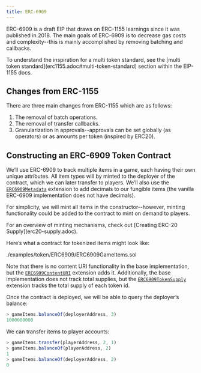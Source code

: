 ```yaml
---
title: ERC-6909
---
```


ERC-6909 is a draft EIP that draws on ERC-1155 learnings since it was published in 2018. The main goals of ERC-6909 is to decrease gas costs and complexity--this is mainly accomplished by removing batching and callbacks.

<Callout>
To understand the inspiration for a multi token standard, see the [multi token standard](erc1155.adoc#multi-token-standard) section within the EIP-1155 docs.
</Callout>

## Changes from ERC-1155

There are three main changes from ERC-1155 which are as follows:

1. The removal of batch operations.
2. The removal of transfer callbacks.
3. Granularization in approvals--approvals can be set globally (as operators) or as amounts per token (inspired by ERC20).

## Constructing an ERC-6909 Token Contract

We’ll use ERC-6909 to track multiple items in a game, each having their own unique attributes. All item types will by minted to the deployer of the contract, which we can later transfer to players. We’ll also use the [`ERC6909Metadata`](contracts/v5.x/api/token/ERC6909.mdx#ERC6909Metadata) extension to add decimals to our fungible items (the vanilla ERC-6909 implementation does not have decimals).

For simplicity, we will mint all items in the constructor--however, minting functionality could be added to the contract to mint on demand to players.

<Callout>
For an overview of minting mechanisms, check out [Creating ERC-20 Supply](erc20-supply.adoc).
</Callout>

Here’s what a contract for tokenized items might look like:

<include cwd lang='solidity'>./examples/token/ERC6909/ERC6909GameItems.sol</include>

Note that there is no content URI functionality in the base implementation, but the [`ERC6909ContentURI`](contracts/v5.x/api/token/ERC6909.mdx#ERC6909ContentURI) extension adds it. Additionally, the base implementation does not track total supplies, but the [`ERC6909TokenSupply`](contracts/v5.x/api/token/ERC6909.mdx#ERC6909TokenSupply) extension tracks the total supply of each token id.

Once the contract is deployed, we will be able to query the deployer’s balance:
```javascript
> gameItems.balanceOf(deployerAddress, 3)
1000000000
```

We can transfer items to player accounts:
```javascript
> gameItems.transfer(playerAddress, 2, 1)
> gameItems.balanceOf(playerAddress, 2)
1
> gameItems.balanceOf(deployerAddress, 2)
0
```

